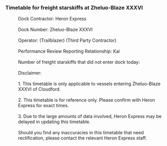 ===Timetable for freight starskiffs at Zheluo-Blaze XXXVI===
:Dock Contractor: Heron Express
:<br />Dock Number: Zheluo-Blaze XXXVI
:<br />Operator: (Trailblazer) (Third Party Contractor)
:<br />Performance Review Reporting Relationship: Kai
:<br />Number of freight starskiffs that did not enter dock today: {{Color|h|nobold=1|(0/1/2/3/4)}}
:<br />Disclaimer:
:<br />1. This timetable is only applicable to vessels entering Zheluo-Blaze XXXVI of Cloudford.
:<br />2. This timetable is for reference only. Please confirm with Heron Express for exact times.
:<br />3. Due to the large amounts of data involved, Heron Express may be delayed in updating this timetable.
:<br />Should you find any inaccuracies in this timetable that need rectification, please contact the relevant Heron Express staff.
